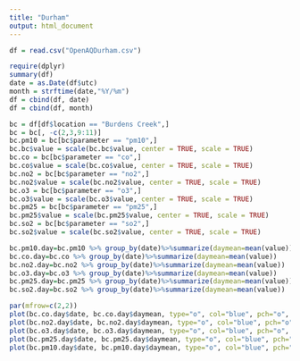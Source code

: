 ```yaml
---
title: "Durham"
output: html_document
---
```

```r
df = read.csv("OpenAQDurham.csv")
```


```r
require(dplyr)
summary(df)
date = as.Date(df$utc)
month = strftime(date,"%Y/%m")
df = cbind(df, date)
df = cbind(df, month)
```

```r
bc = df[df$location == "Burdens Creek",]
bc = bc[, -c(2,3,9:11)]
bc.pm10 = bc[bc$parameter == "pm10",]
bc.bc$value = scale(bc.bc$value, center = TRUE, scale = TRUE)
bc.co = bc[bc$parameter == "co",]
bc.co$value = scale(bc.co$value, center = TRUE, scale = TRUE)
bc.no2 = bc[bc$parameter == "no2",]
bc.no2$value = scale(bc.no2$value, center = TRUE, scale = TRUE)
bc.o3 = bc[bc$parameter == "o3",]
bc.o3$value = scale(bc.o3$value, center = TRUE, scale = TRUE)
bc.pm25 = bc[bc$parameter == "pm25",]
bc.pm25$value = scale(bc.pm25$value, center = TRUE, scale = TRUE)
bc.so2 = bc[bc$parameter == "so2",]
bc.so2$value = scale(bc.so2$value, center = TRUE, scale = TRUE)

bc.pm10.day=bc.pm10 %>% group_by(date)%>%summarize(daymean=mean(value))
bc.co.day=bc.co %>% group_by(date)%>%summarize(daymean=mean(value))
bc.no2.day=bc.no2 %>% group_by(date)%>%summarize(daymean=mean(value))
bc.o3.day=bc.o3 %>% group_by(date)%>%summarize(daymean=mean(value))
bc.pm25.day=bc.pm25 %>% group_by(date)%>%summarize(daymean=mean(value))
bc.so2.day=bc.so2 %>% group_by(date)%>%summarize(daymean=mean(value))

par(mfrow=c(2,2)) 
plot(bc.co.day$date, bc.co.day$daymean, type="o", col="blue", pch="o", lty=1, xlab = "Date", ylab = "co", main = "BC.co")
plot(bc.no2.day$date, bc.no2.day$daymean, type="o", col="blue", pch="o", lty=1, xlab = "Date", ylab = "no2", main = "BC.no2")
plot(bc.o3.day$date, bc.o3.day$daymean, type="o", col="blue", pch="o", lty=1, xlab = "Date", ylab = "o3", main = "BC.o3")
plot(bc.pm25.day$date, bc.pm25.day$daymean, type="o", col="blue", pch="o", lty=1, xlab = "Date", ylab = "pm25", main = "BC.pm25")
plot(bc.pm10.day$date, bc.pm10.day$daymean, type="o", col="blue", pch="o", lty=1, xlab = "Date", ylab = "pm10", main = "BC.pm10")

```

